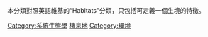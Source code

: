 {{Commons cat|Habitats|生境}}
本分類對照英語維基的“Habitats”分類，只包括可定義一個生境的特徵。

[[Category:系統生態學|Category:系統生態學]]
[[Category:棲息地|]]
[[Category:環境|Category:環境]]
